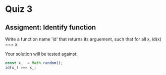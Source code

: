# Quiz 3

## Assigment: Identify function

Write a function name 'id' that returns its arguement, such that for all x, id(x) === x

Your solution will be tested against:

```js copy
const x_  = Math.random();
id(x_) === x_;
```